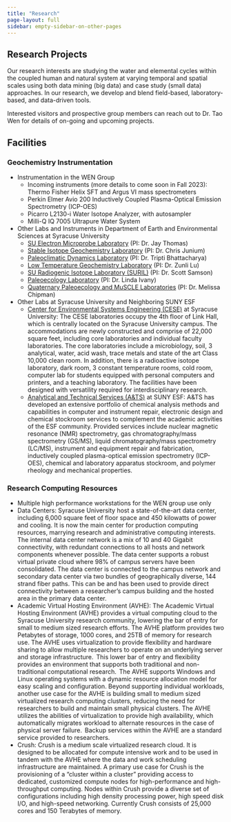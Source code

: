 ```yaml
---
title: "Research"
page-layout: full
sidebar: empty-sidebar-on-other-pages
---
```


## Research Projects

Our research interests are studying the water and elemental cycles within the coupled human and natural system at varying temporal and spatial scales using both data mining (big data) and case study (small data) approaches. In our research, we develop and blend field-based, laboratory-based, and data-driven tools.

Interested visitors and prospective group members can reach out to Dr. Tao Wen for details of on-going and upcoming projects.

## Facilities

### Geochemistry Instrumentation

* Instrumentation in the WEN Group
  * Incoming instruments (more details to come soon in Fall 2023): Thermo Fisher Helix SFT and Argus VI mass spectrometers
  * Perkin Elmer Avio 200 Inductively Coupled Plasma-Optical Emission Spectrometry (ICP-OES)
  * Picarro L2130-i Water Isotope Analyzer, with autosampler
  * Milli-Q IQ 7005 Ultrapure Water System

* Other Labs and Instruments in Department of Earth and Environmental Sciences at Syracuse University
  * [SU Electron Microprobe Laboratory](https://electron-microprobe.syr.edu/){target="_blank"} (PI: Dr. Jay Thomas)
  * [Stable Isotope Geochemistry Laboratory](https://paleoclimate.syr.edu/facilities/){target="_blank"} (PI: Dr. Chris Junium)
  * [Paleoclimatic Dynamics Laboratory](https://trbhatta.expressions.syr.edu/facilities/){target="_blank"} (PI: Dr. Tripti Bhattacharya)
  * [Low Temperature Geochemistry Laboratory](https://coolgeochem.syr.edu/facilities/){target="_blank"} (PI: Dr. Zunli Lu)
  * [SU Radiogenic Isotope Laboratory (SURIL)](https://geochemistry.syr.edu/laboratories/){target="_blank"} (PI: Dr. Scott Samson)
  * [Paleoecology Laboratory](https://paleoecology.syr.edu/lab-facilities/){target="_blank"} (PI: Dr. Linda Ivany)
  * [Quaternary Paleoecology and MuSCLE Laboratories](https://mlchipma.expressions.syr.edu){target="_blank"} (PI: Dr. Melissa Chipman)

* Other Labs at Syracuse University and Neighboring SUNY ESF
  * [Center for Environmental Systems Engineering (CESE)](https://ecs.syracuse.edu/research/centers-institutes/center-for-environmental-systems-engineering-cese){target="_blank"} at Syracuse University: The CESE laboratories occupy the 4th floor of Link Hall, which is centrally located on the Syracuse University campus. The accommodations are newly constructed and comprise of 22,000 square feet, including core laboratories and individual faculty laboratories. The core laboratories include a microbiology, soil, 3 analytical, water, acid wash, trace metals and state of the art Class 10,000 clean room. In addition, there is a radioactive isotope laboratory, dark room, 3 constant temperature rooms, cold room, computer lab for students equipped with personal computers and printers, and a teaching laboratory. The facilities have been designed with versatility required for interdisciplinary research.
  * [Analytical and Technical Services (A&TS)](http://www.esf.edu/ats/){target="_blank"} at SUNY ESF: A&TS has developed an extensive portfolio of chemical analysis methods and capabilities in computer and instrument repair, electronic design and chemical stockroom services to complement the academic activities of the ESF community. Provided services include nuclear magnetic resonance (NMR) spectrometry, gas chromatography/mass spectrometry (GS/MS), liquid chromatography/mass spectrometry (LC/MS), instrument and equipment repair and fabrication, inductively coupled plasma-optical emission spectrometry (ICP-OES), chemical and laboratory apparatus stockroom, and polymer rheology and mechanical properties.

### Research Computing Resources

* Multiple high performance workstations for the WEN group use only
* Data Centers: Syracuse University host a state-of-the-art data center, including 6,000 square feet of floor space and 450 kilowatts of power and cooling. It is now the main center for production computing resources, marrying research and administrative computing interests. The internal data center network is a mix of 10 and 40 Gigabit connectivity, with redundant connections to all hosts and network components whenever possible. The data center supports a robust virtual private cloud where 98% of campus servers have been consolidated. The data center is connected to the campus network and secondary data center via two bundles of geographically diverse, 144 strand fiber paths. This can be and has been used to provide direct connectivity between a researcher’s campus building and the hosted area in the primary data center.
* Academic Virtual Hosting Environment (AVHE): The Academic Virtual Hosting Environment (AVHE) provides a virtual computing cloud to the Syracuse University research community, lowering the bar of entry for small to medium sized research efforts. The AVHE platform provides two Petabytes of storage, 1000 cores, and 25TB of memory for research use.
The AVHE uses virtualization to provide flexibility and hardware sharing to allow multiple researchers to operate on an underlying server and storage infrastructure.  This lower bar of entry and flexibility provides an environment that supports both traditional and non-traditional computational research.  The AVHE supports Windows and Linux operating systems with a dynamic resource allocation model for easy scaling and configuration. Beyond supporting individual workloads, another use case for the AVHE is building small to medium sized virtualized research computing clusters, reducing the need for researchers to build and maintain small physical clusters.
The AVHE utilizes the abilities of virtualization to provide high availability, which automatically migrates workload to alternate resources in the case of physical server failure.  Backup services within the AVHE are a standard service provided to researchers.
* Crush: Crush is a medium scale virtualized research cloud. It is designed to be allocated for compute intensive work and to be used in tandem with the AVHE where the data and work scheduling infrastructure are maintained. A primary use case for Crush is the provisioning of a “cluster within a cluster” providing access to dedicated, customized compute nodes for high-performance and high-throughput computing. Nodes within Crush provide a diverse set of configurations including high density processing power, high speed disk I/O, and high-speed networking. Currently Crush consists of 25,000 cores and 150 Terabytes of memory.
